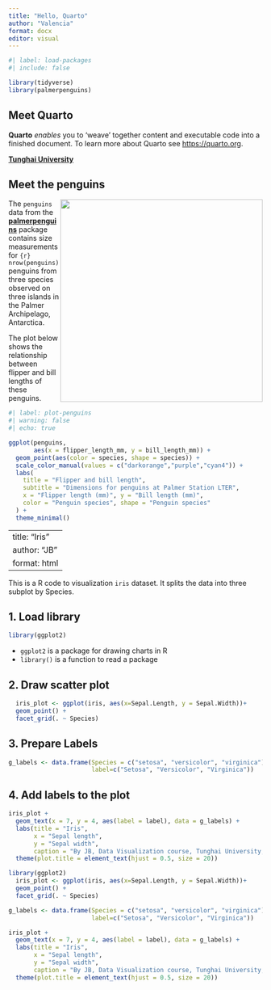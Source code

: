 ```yaml
---
title: "Hello, Quarto"
author: "Valencia"
format: docx
editor: visual
---
```


```r
#| label: load-packages
#| include: false

library(tidyverse)
library(palmerpenguins)
```

## Meet Quarto

**Quarto** _enables_ you to 'weave' together content and executable code into a finished document. To learn more about Quarto see <https://quarto.org>.

[**Tunghai University**](https://thu.edu.tw)

## Meet the penguins

![](https://raw.githubusercontent.com/quarto-dev/quarto-web/main/docs/get-started/hello/rstudio/lter_penguins.png){style="float:right;" fig-alt="Illustration of three species of Palmer Archipelago penguins: Chinstrap, Gentoo, and Adelie. Artwork by @allison_horst." width="401"}

The `penguins` data from the [**palmerpenguins**](https://allisonhorst.github.io/palmerpenguins "palmerpenguins R package") package contains size measurements for `{r} nrow(penguins)` penguins from three species observed on three islands in the Palmer Archipelago, Antarctica.

The plot below shows the relationship between flipper and bill lengths of these penguins.

```r
#| label: plot-penguins
#| warning: false
#| echo: true

ggplot(penguins, 
       aes(x = flipper_length_mm, y = bill_length_mm)) +
  geom_point(aes(color = species, shape = species)) +
  scale_color_manual(values = c("darkorange","purple","cyan4")) +
  labs(
    title = "Flipper and bill length",
    subtitle = "Dimensions for penguins at Palmer Station LTER",
    x = "Flipper length (mm)", y = "Bill length (mm)",
    color = "Penguin species", shape = "Penguin species"
  ) +
  theme_minimal()
```

---
title: "Iris"
author: "JB"
format: html
---

This is a R code to visualization `iris` dataset. It splits the data into three subplot by Species.

## 1. Load library
```r
library(ggplot2)
```
- `ggplot2` is a package for drawing charts in R
- `library()` is a function to read a package


## 2. Draw scatter plot
```r
  iris_plot <- ggplot(iris, aes(x=Sepal.Length, y = Sepal.Width))+
  geom_point() +
  facet_grid(. ~ Species)
```

## 3. Prepare Labels
```r
g_labels <- data.frame(Species = c("setosa", "versicolor", "virginica"), 
                       label=c("Setosa", "Versicolor", "Virginica"))
```

## 4. Add labels to the plot
```r
iris_plot +
  geom_text(x = 7, y = 4, aes(label = label), data = g_labels) +
  labs(title = "Iris",
       x = "Sepal length",
       y = "Sepal width",
       caption = "By JB, Data Visualization course, Tunghai University, 2024")+
  theme(plot.title = element_text(hjust = 0.5, size = 20))
```

```r
library(ggplot2)
  iris_plot <- ggplot(iris, aes(x=Sepal.Length, y = Sepal.Width))+
  geom_point() +
  facet_grid(. ~ Species)

g_labels <- data.frame(Species = c("setosa", "versicolor", "virginica"), 
                       label=c("Setosa", "Versicolor", "Virginica"))

iris_plot +
  geom_text(x = 7, y = 4, aes(label = label), data = g_labels) +
  labs(title = "Iris",
       x = "Sepal length",
       y = "Sepal width",
       caption = "By JB, Data Visualization course, Tunghai University, 2024")+
  theme(plot.title = element_text(hjust = 0.5, size = 20))
```
## 

